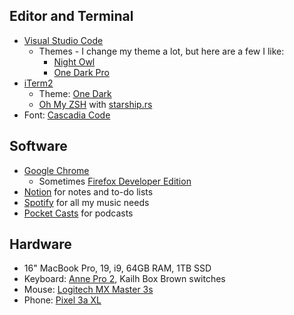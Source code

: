 ## Editor and Terminal

- [Visual Studio Code](https://code.visualstudio.com/)
  - Themes - I change my theme a lot, but here are a few I like:
    - [Night Owl](https://marketplace.visualstudio.com/items?itemName=sdras.night-owl)
    - [One Dark Pro](https://marketplace.visualstudio.com/items?itemName=zhuangtongfa.One-dark-pro)
- [iTerm2](https://iterm2.com/)
  - Theme: [One Dark](https://github.com/one-dark/iterm-one-dark-theme/blob/master/One%20Dark.itermcolors)
  - [Oh My ZSH](https://ohmyz.sh/) with [starship.rs](https://starship.rs/)
- Font: [Cascadia Code](https://github.com/microsoft/cascadia-code)

## Software

- [Google Chrome](https://www.google.com/chrome/)
  - Sometimes [Firefox Developer Edition](https://www.mozilla.org/en-US/firefox/developer/)
- [Notion](https://www.notion.so/) for notes and to-do lists
- [Spotify](https://www.spotify.com/us/) for all my music needs
- [Pocket Casts](https://www.pocketcasts.com/) for podcasts

## Hardware

- 16" MacBook Pro, 19, i9, 64GB RAM, 1TB SSD
- Keyboard: [Anne Pro 2](https://annepro2.com/), Kailh Box Brown switches
- Mouse: [Logitech MX Master 3s](https://www.logitech.com/en-us/product/mx-master-3)
- Phone: [Pixel 3a XL](https://store.google.com/us/product/pixel_3a)
